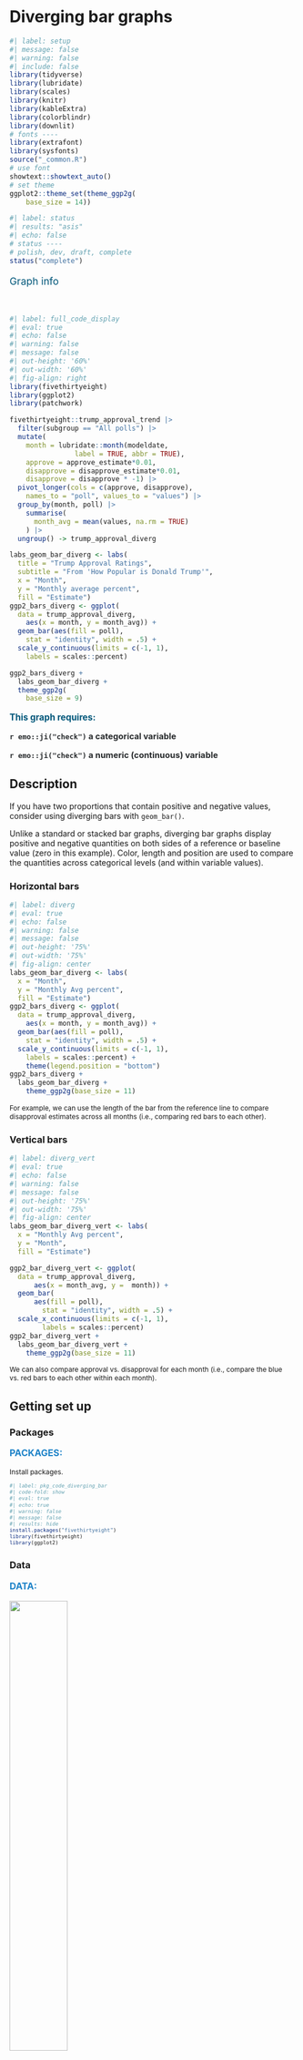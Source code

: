 # Diverging bar graphs {.unnumbered}

```r
#| label: setup
#| message: false
#| warning: false
#| include: false
library(tidyverse)
library(lubridate)
library(scales)
library(knitr)
library(kableExtra)
library(colorblindr)
library(downlit)
# fonts ----
library(extrafont)
library(sysfonts)
source("_common.R")
# use font
showtext::showtext_auto()
# set theme
ggplot2::theme_set(theme_ggp2g(
    base_size = 14))
```

```r
#| label: status
#| results: "asis"
#| echo: false
# status ----
# polish, dev, draft, complete
status("complete")
```


:::: {.callout-note collapse="false" icon=false}

::: {style="font-size: 1.25em; color: #02577A;"}
Graph info
:::

<br>

```r
#| label: full_code_display
#| eval: true
#| echo: false
#| warning: false
#| message: false
#| out-height: '60%'
#| out-width: '60%'
#| fig-align: right
library(fivethirtyeight) 
library(ggplot2)
library(patchwork)

fivethirtyeight::trump_approval_trend |> 
  filter(subgroup == "All polls") |> 
  mutate(
    month = lubridate::month(modeldate,
                label = TRUE, abbr = TRUE),
    approve = approve_estimate*0.01,
    disapprove = disapprove_estimate*0.01,
    disapprove = disapprove * -1) |> 
  pivot_longer(cols = c(approve, disapprove), 
    names_to = "poll", values_to = "values") |> 
  group_by(month, poll) |> 
    summarise(
      month_avg = mean(values, na.rm = TRUE)
    ) |> 
  ungroup() -> trump_approval_diverg

labs_geom_bar_diverg <- labs(
  title = "Trump Approval Ratings",
  subtitle = "From 'How Popular is Donald Trump'",
  x = "Month",
  y = "Monthly average percent",
  fill = "Estimate")
ggp2_bars_diverg <- ggplot(
  data = trump_approval_diverg, 
    aes(x = month, y = month_avg)) +
  geom_bar(aes(fill = poll),
    stat = "identity", width = .5) + 
  scale_y_continuous(limits = c(-1, 1), 
    labels = scales::percent) 

ggp2_bars_diverg + 
  labs_geom_bar_diverg +
  theme_ggp2g(
    base_size = 9)
```

::: {style="font-size: 1.10em; color: #02577A;"}
**This graph requires:**
:::

::: {style="font-size: 1.05em; color: #282b2d;"}
**`r emo::ji("check")` a categorical variable**      
:::

::: {style="font-size: 1.05em; color: #282b2d;"}
**`r emo::ji("check")` a numeric (continuous) variable**
:::

::::

## Description

If you have two proportions that contain positive and negative values, consider using diverging bars with `geom_bar()`. 

Unlike a standard or stacked bar graphs, diverging bar graphs display positive and negative quantities on both sides of a reference or baseline value (zero in this example). Color, length and position are used to compare the quantities across categorical levels (and within variable values). 

:::: {.panel-tabset}

### Horizontal bars

```r
#| label: diverg
#| eval: true
#| echo: false
#| warning: false
#| message: false
#| out-height: '75%'
#| out-width: '75%'
#| fig-align: center
labs_geom_bar_diverg <- labs(
  x = "Month",
  y = "Monthly Avg percent",
  fill = "Estimate")
ggp2_bars_diverg <- ggplot(
  data = trump_approval_diverg, 
    aes(x = month, y = month_avg)) +
  geom_bar(aes(fill = poll),
    stat = "identity", width = .5) + 
  scale_y_continuous(limits = c(-1, 1), 
    labels = scales::percent) + 
    theme(legend.position = "bottom")
ggp2_bars_diverg + 
  labs_geom_bar_diverg + 
    theme_ggp2g(base_size = 11)
```

::: {style="font-size: 0.85em;"}
For example, we can use the length of the bar from the reference line to compare disapproval estimates across all months (i.e., comparing red bars to each other). 
:::

### Vertical bars

```r
#| label: diverg_vert
#| eval: true
#| echo: false
#| warning: false
#| message: false
#| out-height: '75%'
#| out-width: '75%'
#| fig-align: center
labs_geom_bar_diverg_vert <- labs(
  x = "Monthly Avg percent",
  y = "Month",
  fill = "Estimate")

ggp2_bar_diverg_vert <- ggplot(
  data = trump_approval_diverg,
      aes(x = month_avg, y =  month)) +
  geom_bar(
      aes(fill = poll), 
        stat = "identity", width = .5) + 
  scale_x_continuous(limits = c(-1, 1), 
        labels = scales::percent)
ggp2_bar_diverg_vert + 
  labs_geom_bar_diverg_vert + 
    theme_ggp2g(base_size = 11)
```

::: {style="font-size: 0.85em;"}
We can also compare approval vs. disapproval for each month (i.e., compare the blue vs. red bars to each other within each month).
:::

::::

## Getting set up

:::: {.panel-tabset}

### Packages

::: {style="font-size: 1.15em; color: #1e83c8;"}
**PACKAGES:**
:::

::: {style="font-size: 0.85em;"}
Install packages.
:::


::: {style="font-size: 0.75em;"}
```r
#| label: pkg_code_diverging_bar
#| code-fold: show
#| eval: true
#| echo: true
#| warning: false
#| message: false
#| results: hide
install.packages("fivethirtyeight")
library(fivethirtyeight) 
library(ggplot2)
```
:::

### Data

::: {style="font-size: 1.15em; color: #1e83c8;"}
**DATA:**
:::

::: {.column-margin}
![](www/538.png){fig-align="right" width="45%" height="45%"}
:::

::: {style="font-size: 0.85em;"}
Create `trump_approval_diverg` from the `trump_approval_trend` dataset in the `fivethirtyeight` package.
:::

::: {style="font-size: 0.75em;"}
```r
#| label: data_code_diverging_bar
#| code-fold: show
#| eval: true
#| echo: true
fivethirtyeight::trump_approval_trend |> 
  dplyr::filter(subgroup == "All polls") |> 
  dplyr::mutate(
    month = lubridate::month(modeldate,
                label = TRUE, abbr = TRUE),
    approve = approve_estimate*0.01,
    disapprove = disapprove_estimate*0.01,
    disapprove = disapprove * -1) |> 
  tidyr::pivot_longer(cols = c(approve, disapprove), 
    names_to = "poll", values_to = "values") |> 
  dplyr::group_by(month, poll) |> 
    dplyr::summarise(
      month_avg = mean(values, na.rm = TRUE)
    ) |> 
  dplyr::ungroup() -> trump_approval_diverg
glimpse(trump_approval_diverg)
```
:::
::::

## The grammar

:::: {.panel-tabset}

### Code

::: {style="font-size: 1.15em; color: #1e83c8;"}
**CODE:**
:::

::: {style="font-size: 0.85em;"}

Create labels with `labs()`

Initialize the graph with `ggplot()` and provide `data`

Map the `month` to the `x` and `month_avg` to the `y`

Inside` geom_bar()`

  - map `poll` to `fill`
  
  - use `stat = "identity"` and `width = .5`
  
Add `scale_y_continuous()` to manually set the limits and format the axis with `scales::percent`

:::

::: {style="font-size: 0.75em;"}
```r
#| label: code_graph_diverging_bar
#| code-fold: show
#| eval: false
#| echo: true 
#| warning: false
#| message: false
#| out-height: '100%'
#| out-width: '100%'
labs_geom_bar_diverg <- labs(
  title = "Trump Approval Ratings",
  subtitle = "From 'How Popular is Donald Trump'",
  x = "Month",
  y = "Monthly average percent",
  fill = "Estimate")
ggp2_bars_diverg <- ggplot(
  data = trump_approval_diverg, 
    aes(x = month, y = month_avg)) +
  geom_bar(aes(fill = poll),
    stat = "identity", width = .5) + 
  scale_y_continuous(limits = c(-1, 1), 
    labels = scales::percent) 

ggp2_bars_diverg + 
  labs_geom_bar_diverg
```
:::

### Graph

::: {style="font-size: 1.15em; color: #1e83c8;"}
**GRAPH:**
:::

```r
#| label: create_graph_diverging_bar
#| eval: true
#| echo: false
#| warning: false
#| message: false
#| out-height: '100%'
#| out-width: '100%'
#| layout-nrow: 1
#| column: page-inset-right
labs_geom_bar_diverg <- labs(
  title = "Trump Approval Ratings",
  subtitle = "From 'How Popular is Donald Trump'",
  x = "Month",
  y = "Monthly average percent",
  fill = "Estimate")
ggp2_bars_diverg <- ggplot(
  data = trump_approval_diverg, 
    aes(x = month, y = month_avg)) +
  geom_bar(aes(fill = poll),
    stat = "identity", width = .5) + 
  scale_y_continuous(limits = c(-1, 1), 
    labels = scales::percent)

ggp2_bars_diverg + 
  labs_geom_bar_diverg
```

::::

## More info

For vertically arranged bars, we switch the `x` and `y` axis variables.

:::: {.panel-tabset}

### Vertically arranged bars

::: {style="font-size: 1.15em; color: #1e83c8;"}
**Vertical bars:**
:::

::: {style="font-size: 0.85em;"}

Create labels with `labs()`

Map the `month_avg` to the `x` and `month` to the `y` 

*Inside* `geom_bar()` 

  - map `poll` to `fill`  

  - use `stat = "identity"` and `width = .5`  
  
Add `scale_y_continuous()` to manually set the limits and format the axis with `scales::percent` 

:::

::: {style="font-size: 0.75em;"}

```r
#| label: create_graph_vert_diverg_bars
#| eval: true
#| echo: true
#| warning: false
#| message: false
#| out-height: '100%'
#| out-width: '100%'
#| layout-nrow: 1
#| column: page-inset-right
labs_geom_bar_diverg_vert <- labs(
  title = "Trump Approval Ratings",
  subtitle = "From 'How Popular is Donald Trump'",
  x = "Monthly average percent",
  y = "Month",
  fill = "Estimate")
ggp2_bar_diverg_vert <- ggplot(
  data = trump_approval_diverg,
      aes(x = month_avg, y =  month)) +
  geom_bar(
      aes(fill = poll), 
        stat = "identity", width = .5) + 
  scale_x_continuous(limits = c(-1, 1), 
        labels = scales::percent)
ggp2_bar_diverg_vert + 
  labs_geom_bar_diverg_vert
```

:::


::::
